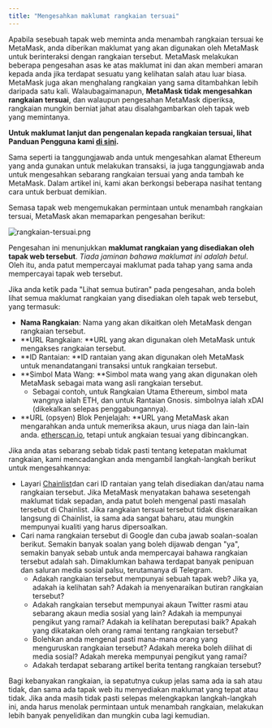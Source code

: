 ```yaml
---
title: "Mengesahkan maklumat rangkaian tersuai"
---
```


Apabila sesebuah tapak web meminta anda menambah rangkaian tersuai ke MetaMask, anda diberikan maklumat yang akan digunakan oleh MetaMask untuk berinteraksi dengan rangkaian tersebut. MetaMask melakukan beberapa pengesahan asas ke atas maklumat ini dan akan memberi amaran kepada anda jika terdapat sesuatu yang kelihatan salah atau luar biasa. MetaMask juga akan menghalang rangkaian yang sama ditambahkan lebih daripada satu kali. Walaubagaimanapun, **MetaMask tidak mengesahkan rangkaian tersuai**, dan walaupun pengesahan MetaMask diperiksa, rangkaian mungkin berniat jahat atau disalahgambarkan oleh tapak web yang memintanya.

**Untuk maklumat lanjut dan pengenalan kepada rangkaian tersuai, lihat Panduan Pengguna kami [di sini](/networks-and-sidechains/managing-networks/user-guide-custom-networks-and-sidechains).**

Sama seperti ia tanggungjawab anda untuk mengesahkan alamat Ethereum yang anda gunakan untuk melakukan transaksi, ia juga tanggungjawab anda untuk mengesahkan sebarang rangkaian tersuai yang anda tambah ke MetaMask. Dalam artikel ini, kami akan berkongsi beberapa nasihat tentang cara untuk berbuat demikian.

Semasa tapak web mengemukakan permintaan untuk menambah rangkaian tersuai, MetaMask akan memaparkan pengesahan berikut:

<div class="center-container">
  <div class="img-medium">
    <img
      src={
        require("../../../../../../img/i18n/legacy/custom-network.png").default
      }
      alt="rangkaian-tersuai.png"
    />
  </div>
</div>

Pengesahan ini menunjukkan **maklumat rangkaian yang disediakan oleh tapak web tersebut**. _Tiada jaminan bahawa maklumat ini adalah betul_. Oleh itu, anda patut mempercayai maklumat pada tahap yang sama anda mempercayai tapak web tersebut.

Jika anda ketik pada "Lihat semua butiran" pada pengesahan, anda boleh lihat semua maklumat rangkaian yang disediakan oleh tapak web tersebut, yang termasuk:

- **Nama Rangkaian**: Nama yang akan dikaitkan oleh MetaMask dengan rangkaian tersebut.
- **URL Rangkaian: **URL yang akan digunakan oleh MetaMask untuk mengakses rangkaian tersebut.
- **ID Rantaian: **ID rantaian yang akan digunakan oleh MetaMask untuk menandatangani transaksi untuk rangkaian tersebut.
- **Simbol Mata Wang: **Simbol mata wang yang akan digunakan oleh MetaMask sebagai mata wang asli rangkaian tersebut.
  - Sebagai contoh, untuk Rangkaian Utama Ethereum, simbol mata wangnya ialah ETH, dan untuk Rantaian Gnosis. simbolnya ialah xDAI (dikekalkan selepas penggabungannya).
- **URL (opsyen) Blok Penjelajah: **URL yang MetaMask akan mengarahkan anda untuk memeriksa akaun, urus niaga dan lain-lain anda. [etherscan.io](https://etherscan.io), tetapi untuk angkaian tesuai yang dibincangkan.

Jika anda atas sebarang sebab tidak pasti tentang ketepatan maklumat rangkaian, kami mencadangkan anda mengambil langkah-langkah berikut untuk mengesahkannya:

- Layari [Chainlist](https://chainlist.wtf/)dan cari ID rantaian yang telah disediakan dan/atau nama rangkaian tersebut. Jika MetaMask menyatakan bahawa sesetengah maklumat tidak sepadan, anda patut boleh mengenal pasti masalah tersebut di Chainlist. Jika rangkaian tersuai tersebut tidak disenaraikan langsung di Chainlist, ia sama ada sangat baharu, atau mungkin mempunyai kualiti yang harus dipersoalkan.
- Cari nama rangkaian tersebut di Google dan cuba jawab soalan-soalan berikut. Semakin banyak soalan yang boleh dijawab dengan "ya", semakin banyak sebab untuk anda mempercayai bahawa rangkaian tersebut adalah sah. Dimaklumkan bahawa terdapat banyak penipuan dan saluran media sosial palsu, terutamanya di Telegram.
  - Adakah rangkaian tersebut mempunyai sebuah tapak web? Jika ya, adakah ia kelihatan sah? Adakah ia menyenaraikan butiran rangkaian tersebut?
  - Adakah rangkaian tersebut mempunyai akaun Twitter rasmi atau sebarang akaun media sosial yang lain? Adakah ia mempunyai pengikut yang ramai? Adakah ia kelihatan bereputasi baik? Apakah yang dikatakan oleh orang ramai tentang rangkaian tersebut?
  - Bolehkan anda mengenal pasti mana-mana orang yang menguruskan rangkaian tersebut? Adakah mereka boleh dilihat di media sosial? Adakah mereka mempunyai pengikut yang ramai?
  - Adakah terdapat sebarang artikel berita tentang rangkaian tersebut?

Bagi kebanyakan rangkaian, ia sepatutnya cukup jelas sama ada ia sah atau tidak, dan sama ada tapak web itu menyediakan maklumat yang tepat atau tidak. Jika anda masih tidak pasti selepas melengkapkan langkah-langkah ini, anda harus menolak permintaan untuk menambah rangkaian, melakukan lebih banyak penyelidikan dan mungkin cuba lagi kemudian.
